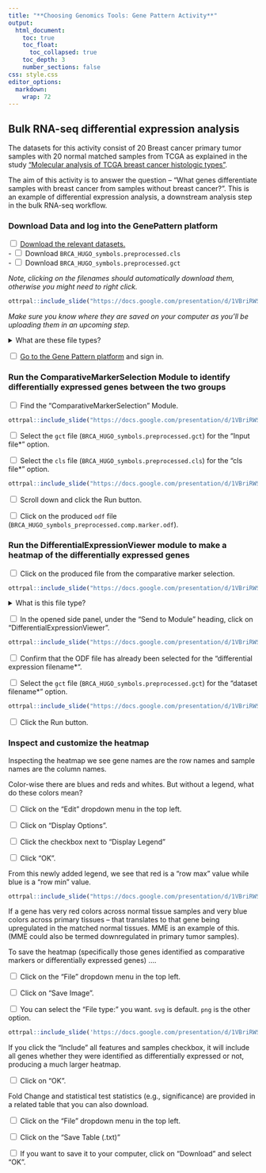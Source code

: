```yaml
---
title: "**Choosing Genomics Tools: Gene Pattern Activity**"
output:
  html_document:
    toc: true
    toc_float:
      toc_collapsed: true
    toc_depth: 3
    number_sections: false
css: style.css
editor_options:
  markdown:
    wrap: 72
---
```


## Bulk RNA-seq differential expression analysis

The datasets for this activity consist of 20 Breast cancer primary tumor samples with 20 normal matched samples from TCGA as explained in the study ["Molecular analysis of TCGA breast cancer histologic types"](https://pmc.ncbi.nlm.nih.gov/articles/PMC9028992/).

The aim of this activity is to answer the question -- "What genes differentiate samples with breast cancer from samples without breast cancer?". This is an example of differential expression analysis, a downstream analysis step in the bulk RNA-seq workflow.

### Download Data and log into the GenePattern platform

<input type="checkbox"> [Download the relevant datasets.](https://datasets.genepattern.org/?prefix=data/workshops/240411-PSTP/)<br/>
  - <input type="checkbox"> Download `BRCA_HUGO_symbols.preprocessed.cls`<br/>
  - <input type="checkbox"> Download `BRCA_HUGO_symbols.preprocessed.gct`<br/>

*Note, clicking on the filenames should automatically download them, otherwise you might need to right click.*

```r
ottrpal::include_slide("https://docs.google.com/presentation/d/1VBriRWSN-XJEjuzP29TkbkpiGpSJslTrtleqZwtlsDM/edit#slide=id.g2f2ca03ec26_0_0")
```

*Make sure you know where they are saved on your computer as you'll be uploading them in an upcoming step.*

<details><summary>What are these file types?</summary>

The `gct` file is a Gene Cluster Text file format used to describe an expression dataset. [See more about `gct` files at this Broad Institute resource.](https://software.broadinstitute.org/cancer/software/gsea/wiki/index.php/Data_formats#GCT:_Gene_Cluster_Text_file_format_.28.2A.gct.29)

```r
ottrpal::include_slide("https://docs.google.com/presentation/d/1VBriRWSN-XJEjuzP29TkbkpiGpSJslTrtleqZwtlsDM/edit#slide=id.g2f2ca03ec26_0_11")
```

The `cls` file is a Categorial (e.g., tumor vs normal) class file format, specifying phenotype or class labels associated with each sample in the expression data. [See more about `cls` files at this Broad Institute resource.](https://software.broadinstitute.org/cancer/software/gsea/wiki/index.php/Data_formats#CLS:_Categorical_.28e.g_tumor_vs_normal.29_class_file_format_.28.2A.cls.29)

```r
ottrpal::include_slide("https://docs.google.com/presentation/d/1VBriRWSN-XJEjuzP29TkbkpiGpSJslTrtleqZwtlsDM/edit#slide=id.g2f2ca03ec26_0_19")
```

[See this resource from GenePattern for more information on creating these input files for your work.](https://www.genepattern.org/file-formats-guide/#gsc.tab=0)

```r
ottrpal::include_slide("https://docs.google.com/presentation/d/1VBriRWSN-XJEjuzP29TkbkpiGpSJslTrtleqZwtlsDM/edit#slide=id.g2f2ca03ec26_0_5")
```

</details>

<input type="checkbox"> [Go to the Gene Pattern platform](http://cloud.genepattern.org/gp/) and sign in.

### Run the ComparativeMarkerSelection Module to identify differentially expressed genes between the two groups

<input type="checkbox"> Find the "ComparativeMarkerSelection" Module.

```r
ottrpal::include_slide("https://docs.google.com/presentation/d/1VBriRWSN-XJEjuzP29TkbkpiGpSJslTrtleqZwtlsDM/edit#slide=id.g2f2ca03ec26_0_26")
```

<input type="checkbox"> Select the `gct` file (`BRCA_HUGO_symbols.preprocessed.gct`) for the "Input file*" option.

<input type="checkbox"> Select the `cls` file (`BRCA_HUGO_symbols.preprocessed.cls`) for the "cls file*" option.

```r
ottrpal::include_slide("https://docs.google.com/presentation/d/1VBriRWSN-XJEjuzP29TkbkpiGpSJslTrtleqZwtlsDM/edit#slide=id.g2f2ca03ec26_0_41")
```

<input type="checkbox"> Scroll down and click the Run button.

<input type="checkbox"> Click on the produced `odf` file (`BRCA_HUGO_symbols_preprocessed.comp.marker.odf`).

### Run the DifferentialExpressionViewer module to make a heatmap of the differentially expressed genes
<input type="checkbox"> Click on the produced file from the comparative marker selection.
```r
ottrpal::include_slide("https://docs.google.com/presentation/d/1VBriRWSN-XJEjuzP29TkbkpiGpSJslTrtleqZwtlsDM/edit#slide=id.g2f2ca03ec26_0_50")
```

<details><summary>What is this file type?</summary>

An ODF is an Output Description Format file, a GenePattern specific filetype. It is similar to a GCT file format, describing a gene expression dataset; however, the ODF filetype has a specialized header. [See more information from GenePattern.](https://www.genepattern.org/file-formats-guide/#ODF)

```r
ottrpal::include_slide("https://docs.google.com/presentation/d/1VBriRWSN-XJEjuzP29TkbkpiGpSJslTrtleqZwtlsDM/edit#slide=id.g2800f2a6905_0_122")
```

</details>

<input type="checkbox"> In the opened side panel, under the "Send to Module" heading, click on "DifferentialExpressionViewer".

```r
ottrpal::include_slide("https://docs.google.com/presentation/d/1VBriRWSN-XJEjuzP29TkbkpiGpSJslTrtleqZwtlsDM/edit#slide=id.g2f2ca03ec26_0_55")
```

<input type="checkbox"> Confirm that the ODF file has already been selected for the "differential expression filename*".

<input type="checkbox"> Select the `gct` file (`BRCA_HUGO_symbols.preprocessed.gct`) for the "dataset filename*" option.

```r
ottrpal::include_slide("https://docs.google.com/presentation/d/1VBriRWSN-XJEjuzP29TkbkpiGpSJslTrtleqZwtlsDM/edit#slide=id.g2f2ca03ec26_0_66")
```

<input type="checkbox"> Click the Run button.

### Inspect and customize the heatmap

Inspecting the heatmap we see gene names are the row names and sample names are the column names.

Color-wise there are blues and reds and whites. But without a legend, what do these colors mean?

<input type="checkbox"> Click on the "Edit" dropdown menu in the top left.

<input type="checkbox"> Click on "Display Options".

<input type="checkbox"> Click the checkbox next to "Display Legend"

<input type="checkbox"> Click "OK".

From this newly added legend, we see that red is a "row max" value while blue is a "row min" value.

```r
ottrpal::include_slide("https://docs.google.com/presentation/d/1VBriRWSN-XJEjuzP29TkbkpiGpSJslTrtleqZwtlsDM/edit#slide=id.g2800f2a6905_0_160")
```

If a gene has very red colors across normal tissue samples and very blue colors across primary tissues -- that translates to that gene being upregulated in the matched normal tissues. MME is an example of this. (MME could also be termed downregulated in primary tumor samples).

To save the heatmap (specifically those genes identified as comparative markers or differentially expressed genes) ....

<input type="checkbox"> Click on the "File" dropdown menu in the top left.

<input type="checkbox"> Click on "Save Image".

<input type="checkbox"> You can select the "File type:" you want. `svg` is default. `png` is the other option.

```r
ottrpal::include_slide('https://docs.google.com/presentation/d/1VBriRWSN-XJEjuzP29TkbkpiGpSJslTrtleqZwtlsDM/edit#slide=id.g2f2ca03ec26_0_79')
```

If you click the "Include" all features and samples checkbox, it will include all genes whether they were identified as differentially expressed or not, producing a much larger heatmap.

<input type="checkbox"> Click on "OK".

Fold Change and statistical test statistics (e.g., significance) are provided in a related table that you can also download.

<input type="checkbox"> Click on the "File" dropdown menu in the top left.

<input type="checkbox"> Click on the "Save Table (.txt)"

<input type="checkbox"> If you want to save it to your computer, click on "Download" and select "OK".

<!--
## Single cell RNA-seq

- [Download practice 10x single cell data](https://s3-us-west-2.amazonaws.com/10x.files/samples/cell/pbmc3k/pbmc3k_filtered_gene_bc_matrices.tar.gz)
- [Go to the Gene Pattern platform](http://cloud.genepattern.org/gp/)
-->

